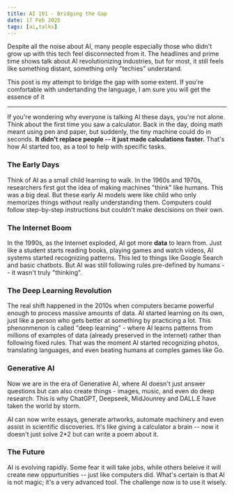 ```yaml
---
title: AI 101 - Bridging the Gap
date: 17 Feb 2025
tags: [ai,talks]
---
```


Despite all the noise about AI, many people especially those who didn't grow up with this tech feel disconnected from it. The headlines and prime time shows talk about AI revolutionizing industries, but for most, it still feels like something distant, something only "techies" understand.

This post is my attempt to bridge the gap with some extent. If you're comfortable with undertanding the language, I am sure you will get the essence of it

---

If you're wondering why everyone is talking AI these days, you're not alone. Think about the first time you saw a calculator. Back in the day, doing math meant using pen and paper, but suddenly, the tiny machine could do in seconds. **It didn't replace people -- it just made calculations faster.** That's how AI started too, as a tool to help with specific tasks.

### The Early Days 

Think of AI as a small child learning to walk. In the 1960s and 1970s, researchers first got the idea of making machines "think" like humans. This was a big deal. But these early AI models were like child who only memorizes things without really understanding them. Computers could follow step-by-step instructions but couldn't make descisions on their own.

### The Internet Boom

In the 1990s, as the Internet exploded, AI got more **data** to learn from. Just like a student starts reading books, playing games and watch videos, AI systems started recognizing patterns. This led to things like Google Search and basic chatbots. But AI was still following rules pre-defined by humans -- it wasn't truly "thinking".

### The Deep Learning Revolution

The real shift happened in the 2010s when computers became powerful enough to process massive amounts of data. AI started learning on its own, just like a person who gets better at something by practicing a lot. This phenonmenon is called "deep learning" - where AI learns patterns from millions of examples of data (already preserved in the internet) rather than following fixed rules. That was the moment AI started recognizing photos, translating languages, and even beating humans at comples games like Go.

### Generative AI

Now we are in the era of Generative AI, where AI doesn't just answer questions but can also create things - images, music, and even do deep research. This is why ChatGPT, Deepseek, MidJounrey and DALL.E have taken the world by storm.

AI can now write essays, generate artworks, automate machinery and even assist in scientific discoveries. It's like giving a calculator a brain -- now it doesn't just solve 2*2 but can write a poem about it.


### The Future

AI is evolving rapidly. Some fear it will take jobs, while others beleive it will create new oppurtunities -- just like computers did. What's certain is that AI is not magic; it's a very advanced tool. The challenge now is to use it wisely.